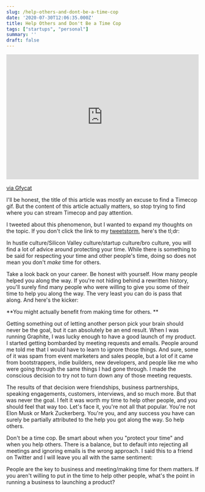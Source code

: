 ```yaml
---
slug: /help-others-and-dont-be-a-time-cop
date: '2020-07-30T12:06:35.000Z'
title: Help Others and Don't Be a Time Cop
tags: ["startups", "personal"]
summary: ''
draft: false
---
```


<div style="position:relative; padding-bottom:calc(56.25% + 44px)"><iframe src="https://gfycat.com/ifr/UniqueMessyAsianconstablebutterfly" frameborder="0" scrolling="no" width="100%" height="100%" style="position:absolute;top:0;left:0;" allowfullscreen=""></iframe></div>

[via Gfycat](<https://gfycat.com/uniquemessyasianconstablebutterfly-ultimate-fighting-championship-organization>)

I'll be honest, the title of this article was mostly an excuse to find a Timecop gif. But the content of this article actually matters, so stop trying to find where you can stream Timecop and pay attention.

I tweeted about this phenomenon, but I wanted to expand my thoughts on the topic. If you don't click the link to my [tweetstorm](<https://twitter.com/polluterofminds/status/1288072710141214720>), here's the tl;dr:

In hustle culture/Silicon Valley culture/startup culture/bro culture, you will find a lot of advice around protecting your time. While there is something to be said for respecting your time and other people's time, doing so does not mean you don't *make* time for others.

Take a look back on your career. Be honest with yourself. How many people helped you along the way. If you're not hiding behind a rewritten history, you'll surely find many people who were willing to give you some of their time to help you along the way. The very least you can do is pass that along. And here's the kicker:

**You might actually benefit from making time for others. **

Getting something out of letting another person pick your brain should never be the goal, but it can absolutely be an end result. When I was running Graphite, I was lucky enough to have a good launch of my product. I started getting bombarded by meeting requests and emails. People around me told me that I would have to learn to ignore those things. And sure, some of it was spam from event marketers and sales people, but a lot of it came from bootstrappers, indie builders, new developers, and people like me who were going through the same things I had gone through. I made the conscious decision to try not to turn down any of those meeting requests.

The results of that decision were friendships, business partnerships, speaking engagements, customers, interviews, and so much more. But that was never the goal. I felt it was worth my time to help other people, and you should feel that way too. Let's face it, you're not all that popular. You're not Elon Musk or Mark Zuckerberg. You're you, and any success you have can surely be partially attributed to the help you got along the way. So help others.

Don't be a time cop. Be smart about when you "protect your time" and when you help others. There is a balance, but to default into rejecting all meetings and ignoring emails is the wrong approach. I said this to a friend on Twitter and I will leave you all with the same sentiment:

People are the key to business and meeting/making time for them matters. If you aren't willing to put in the time to help other people, what's the point in running a business to launching a product?


  
